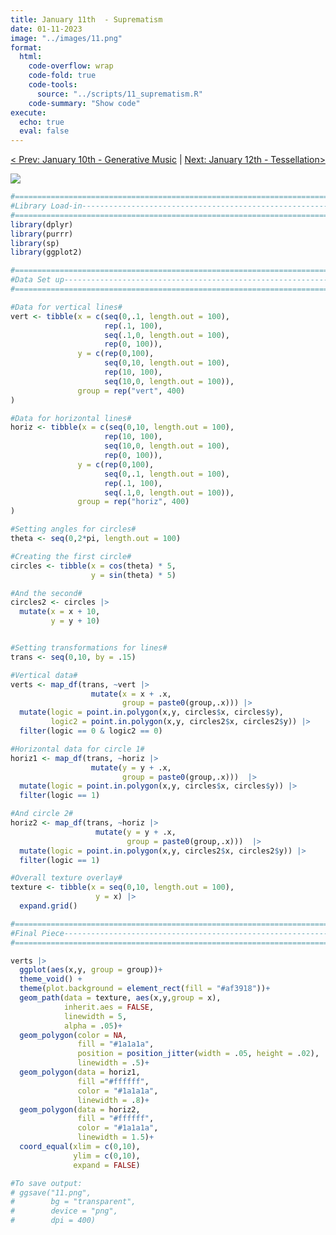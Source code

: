 ```yaml
---
title: January 11th  - Suprematism
date: 01-11-2023
image: "../images/11.png"
format:
  html:
    code-overflow: wrap
    code-fold: true
    code-tools:
      source: "../scripts/11_suprematism.R"
    code-summary: "Show code"
execute:
  echo: true
  eval: false
---
```


<center>[\< Prev: January 10th - Generative Music](day_10.qmd) \| [Next: January 12th - Tessellation\>](day_12.qmd)</center>

![](/images/11.png){fig-alt="An image of two black and white striped quarte circles in the bottom left and top right of the image. The background of the image is filled with thick, distroted red and black lines." fig-align="center"}

```r
#=============================================================================#
#Library Load-in---------------------------------------------------------------
#=============================================================================#
library(dplyr)
library(purrr)
library(sp)
library(ggplot2)

#=============================================================================#
#Data Set up-------------------------------------------------------------------
#=============================================================================#

#Data for vertical lines#
vert <- tibble(x = c(seq(0,.1, length.out = 100),
                     rep(.1, 100),
                     seq(.1,0, length.out = 100),
                     rep(0, 100)),
               y = c(rep(0,100),
                     seq(0,10, length.out = 100),
                     rep(10, 100),
                     seq(10,0, length.out = 100)),
               group = rep("vert", 400)
)

#Data for horizontal lines#
horiz <- tibble(x = c(seq(0,10, length.out = 100),
                     rep(10, 100),
                     seq(10,0, length.out = 100),
                     rep(0, 100)),
               y = c(rep(0,100),
                     seq(0,.1, length.out = 100),
                     rep(.1, 100),
                     seq(.1,0, length.out = 100)),
               group = rep("horiz", 400)
)

#Setting angles for circles#
theta <- seq(0,2*pi, length.out = 100)

#Creating the first circle#
circles <- tibble(x = cos(theta) * 5,
                  y = sin(theta) * 5)

#And the second#
circles2 <- circles |>
  mutate(x = x + 10,
         y = y + 10)


#Setting transformations for lines#
trans <- seq(0,10, by = .15)

#Vertical data#
verts <- map_df(trans, ~vert |>
                  mutate(x = x + .x,
                         group = paste0(group,.x))) |>
  mutate(logic = point.in.polygon(x,y, circles$x, circles$y),
         logic2 = point.in.polygon(x,y, circles2$x, circles2$y)) |>
  filter(logic == 0 & logic2 == 0)

#Horizontal data for circle 1#
horiz1 <- map_df(trans, ~horiz |>
                  mutate(y = y + .x,
                         group = paste0(group,.x)))  |>
  mutate(logic = point.in.polygon(x,y, circles$x, circles$y)) |>
  filter(logic == 1)

#And circle 2#
horiz2 <- map_df(trans, ~horiz |>
                   mutate(y = y + .x,
                          group = paste0(group,.x)))  |>
  mutate(logic = point.in.polygon(x,y, circles2$x, circles2$y)) |>
  filter(logic == 1)

#Overall texture overlay#
texture <- tibble(x = seq(0,10, length.out = 100),
                   y = x) |>
  expand.grid()

#=============================================================================#
#Final Piece-------------------------------------------------------------------
#=============================================================================#

verts |>
  ggplot(aes(x,y, group = group))+
  theme_void() +
  theme(plot.background = element_rect(fill = "#af3918"))+
  geom_path(data = texture, aes(x,y,group = x), 
            inherit.aes = FALSE, 
            linewidth = 5, 
            alpha = .05)+
  geom_polygon(color = NA, 
               fill = "#1a1a1a", 
               position = position_jitter(width = .05, height = .02), 
               linewidth = .5)+
  geom_polygon(data = horiz1, 
               fill ="#ffffff", 
               color = "#1a1a1a", 
               linewidth = .8)+
  geom_polygon(data = horiz2, 
               fill = "#ffffff", 
               color = "#1a1a1a", 
               linewidth = 1.5)+
  coord_equal(xlim = c(0,10),
              ylim = c(0,10),
              expand = FALSE)

#To save output:
# ggsave("11.png",
#        bg = "transparent",
#        device = "png",
#        dpi = 400)
```

